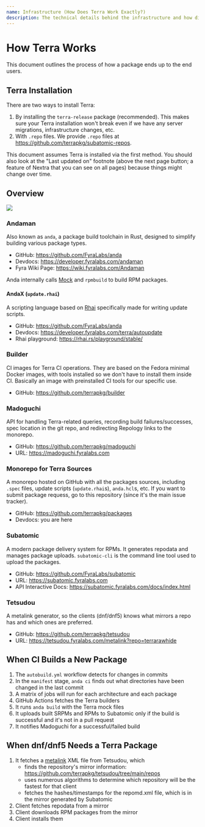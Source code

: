 ```yaml
---
name: Infrastructure (How Does Terra Work Exactly?)
description: The technical details behind the infrastructure and how different components work together.
---
```


# How Terra Works

This document outlines the process of how a package ends up to the end users.

## Terra Installation

There are two ways to install Terra:

1. By installing the `terra-release` package (recommended). This makes sure your Terra installation
   won't break even if we have any server migrations, infrastructure changes, etc.
2. With `.repo` files. We provide `.repo` files at https://github.com/terrapkg/subatomic-repos.

This document assumes Terra is installed via the first method. You should also look at the "Last
updated on" footnote (above the next page button; a feature of Nextra that you can see on all
pages) because things might change over time.

## Overview

![](/images/terra-infra-graph.png)

### Andaman

Also known as `anda`, a package build toolchain in Rust, designed to simplify building various package types.

- GitHub: https://github.com/FyraLabs/anda
- Devdocs: https://developer.fyralabs.com/andaman
- Fyra Wiki Page: https://wiki.fyralabs.com/Andaman

Anda internally calls [Mock] and `rpmbuild` to build RPM packages.

#### AndaX (`update.rhai`)

A scripting language based on [Rhai](https://rhai.rs) specifically made for writing update scripts.

- GitHub: https://github.com/FyraLabs/anda
- Devdocs: https://developer.fyralabs.com/terra/autoupdate
- Rhai playground: https://rhai.rs/playground/stable/

### Builder

CI images for Terra CI operations. They are based on the Fedora minimal Docker images, with tools installed so
we don't have to install them inside CI. Basically an image with preinstalled CI tools for our specific use.

- GitHub: https://github.com/terrapkg/builder

### Madoguchi

API for handling Terra-related queries, recording build failures/successes, spec location in the git repo,
and redirecting Repology links to the monorepo.

- GitHub: https://github.com/terrapkg/madoguchi
- URL: https://madoguchi.fyralabs.com

### Monorepo for Terra Sources

A monorepo hosted on GitHub with all the packages sources, including `.spec` files, update scripts
(`update.rhai`s), `anda.hcl`s, etc. If you want to submit package requess, go to this repository (since it's
the main issue tracker).

- GitHub: https://github.com/terrapkg/packages
- Devdocs: you are here

### Subatomic

A modern package delivery system for RPMs. It generates repodata and manages package uploads. `subatomic-cli`
is the command line tool used to upload the packages.

- GitHub: https://github.com/FyraLabs/subatomic
- URL: https://subatomic.fyralabs.com
- API Interactive Docs: https://subatomic.fyralabs.com/docs/index.html

### Tetsudou

A metalink generator, so the clients (dnf/dnf5) knows what mirrors a repo has and which ones are preferred.

- GitHub: https://github.com/terrapkg/tetsudou
- URL: https://tetsudou.fyralabs.com/metalink?repo=terrarawhide

## When CI Builds a New Package

1. The `autobuild.yml` workflow detects for changes in commits
2. In the `manifest` stage, `anda ci` finds out what directories have been changed in the last commit
3. A matrix of jobs will run for each architecture and each package
4. GitHub Actions fetches the Terra builders
5. It runs `anda build` with the Terra mock files
6. It uploads built SRPMs and RPMs to Subatomic only if the build is successful and it's not in a pull request
7. It notifies Madoguchi for a successful/failed build

## When dnf/dnf5 Needs a Terra Package

1. It fetches a [metalink](https://en.wikipedia.org/wiki/Metalink) XML file from Tetsudou, which
   - finds the repository's mirror information: https://github.com/terrapkg/tetsudou/tree/main/repos
   - uses numerous algorithms to determine which repository will be the fastest for that client
   - fetches the hashes/timestamps for the repomd.xml file, which is in the mirror generated by Subatomic
2. Client fetches repodata from a mirror
3. Client downloads RPM packages from the mirror
4. Client installs them

[Mock]: https://rpm-software-management.github.io/mock/
